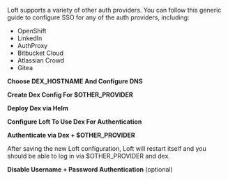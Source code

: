 
Loft supports a variety of other auth providers. You can follow this generic guide to configure SSO for any of the auth providers, including:
- OpenShift
- LinkedIn
- AuthProxy
- Bitbucket Cloud
- Atlassian Crowd
- Gitea

<Flow id="sso-generic">
<Step>

**Choose DEX_HOSTNAME And Configure DNS**

<DexHostnamePartial/>

</Step>
<Step>

**Create Dex Config For $OTHER_PROVIDER**

<GenericDexConfigPartial/>

</Step>
<Step>

**Deploy Dex via Helm**

<DexInstallPartial/>

</Step>
<Step>

**Configure Loft To Use Dex For Authentication**

<DexConfigPartial/>

</Step>
<Step>

**Authenticate via Dex + $OTHER_PROVIDER**

After saving the new Loft configuration, Loft will restart itself and you should be able to log in via $OTHER_PROVIDER and dex.

</Step>
<Step>

**Disable Username + Password Authentication** (optional)

<DisablePasswordAuthPartial/>
</Step>
</Flow>